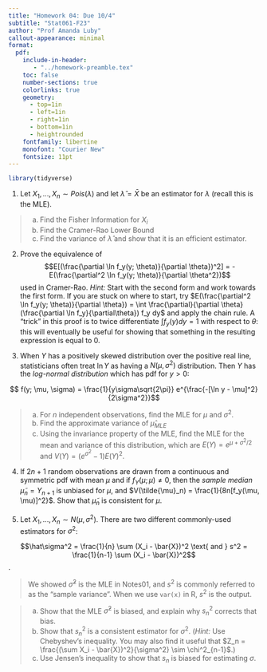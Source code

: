 ```yaml
---
title: "Homework 04: Due 10/4"
subtitle: "Stat061-F23"
author: "Prof Amanda Luby"
callout-appearance: minimal
format:
  pdf:
    include-in-header: 
       - "../homework-preamble.tex"
    toc: false
    number-sections: true
    colorlinks: true
    geometry:
      - top=1in
      - left=1in
      - right=1in
      - bottom=1in
      - heightrounded
    fontfamily: libertine
    monofont: "Courier New"
    fontsize: 11pt
---
```

```r
library(tidyverse)
```

1. Let $X_1, ..., X_n \sim Pois(\lambda)$ and let $\hat{\lambda} = \bar{X}$ be an estimator for $\lambda$ (recall this is the MLE). 

>  (a) Find the Fisher Information for $X_i$
>  (b) Find the Cramer-Rao Lower Bound
>  (c) Find the variance of $\hat{\lambda}$ and show that it is an efficient estimator.

2. Prove the equivalence of $$E[(\frac{\partial \ln f_y(y; \theta)}{\partial \theta})^2] = -E(\frac{\partial^2 \ln f_y(y; \theta)}{\partial \theta^2})$$ used in Cramer-Rao. *Hint:* Start with the second form and work towards the first form. If you are stuck on where to start, try $E(\frac{\partial^2 \ln f_y(y; \theta)}{\partial \theta}) = \int \frac{\partial}{\partial \theta} (\frac{\partial \ln f_y}{\partial\theta}) f_y dy$ and apply the chain rule. A "trick" in this proof is to twice differentiate $\int f_y(y) dy = 1$ with respect to $\theta$: this will eventually be useful for showing that something in the resulting expression is equal to 0. 

3. When $Y$ has a positively skewed distribution over the positive real line, statisticians often treat $\ln Y$ as having a $N(\mu, \sigma^2)$ distribution. Then $Y$ has the *log-normal distribution* which has pdf for $y > 0$: 

$$ f(y; \mu, \sigma) = \frac{1}{y\sigma\sqrt{2\pi}} e^{\frac{-[\ln y - \mu]^2}{2\sigma^2}}$$

>  (a) For $n$ independent observations, find the MLE for $\mu$ and $\sigma^2$.
>  (b) Find the approximate variance of $\hat{\mu}_{MLE}$
>  (c) Using the invariance property of the MLE, find the MLE for the mean and variance of this distribution, which are $E(Y) = e^{\mu + \sigma^2/2}$ and $V(Y) = (e^{\sigma^2} - 1) E(Y)^2$. 

4. If $2n+1$ random observations are drawn from a continuous and symmetric pdf with mean $\mu$ and if $f_Y(\mu; \mu) \ne 0$, then the *sample median* $\tilde{\mu}_n = Y_{n+1}$ is unbiased for $\mu$, and $V(\tilde{\mu}_n) = \frac{1}{8n[f_y(\mu, \mu)]^2}$. Show that $\tilde{\mu}_n$ is consistent for $\mu$. 

5.  Let $X_1, ..., X_n \sim N(\mu, \sigma^2)$. There are two different commonly-used estimators for $\sigma^2$: 

$$\hat\sigma^2 = \frac{1}{n} \sum (X_i - \bar{X})^2 \text{ and } s^2 = \frac{1}{n-1} \sum (X_i - \bar{X})^2$$.

> We showed $\hat\sigma^2$ is the MLE in Notes01, and $s^2$ is commonly referred to as the "sample variance". When we use `var(x)` in R, $s^2$ is the output. 

> (a) Show that the MLE $\hat{\sigma}^2$ is biased, and explain why $s_n^2$ corrects that bias. 
> (b) Show that $s_n^2$ is a consistent estimator for $\sigma^2$. (*Hint:* Use Chebyshev's inequality. You may also find it useful that $Z_n = \frac{(\sum X_i - \bar{X})^2}{\sigma^2} \sim \chi^2_{n-1}$.) 
> (b) Use Jensen's inequality to show that $s_n$ is biased for estimating $\sigma$. 

